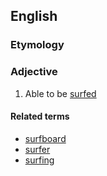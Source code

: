 ==English==

===Etymology===
{{suffix|surf|able}}

===Adjective===
{{en-adj}}

# Able to be [[surfed]]

====Related terms====
*[[surfboard]]
*[[surfer]]
*[[surfing]]